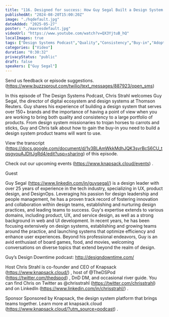 ```yaml
---
title: "116. Designed for success: How Guy Segal Built a Design System that Product Teams Want to Use."
publishedAt: "2024-08-20T15:00:20Z"
image: "./hqdefault.jpg"
dateAdded: "2025-05-27"
poster: "./maxresdefault.jpg"
videoUrl: "https://www.youtube.com/watch?v=QX3YjtuB_hQ"
localImages: true
tags: ["Design Systems Podcast","Quality","Consistency","Buy-in","Adoption"]
categories: ["Video"]
duration: "0:30:32"
privacyStatus: "public"
draft: false
speakers: ["Guy Segal"]
---
```

Send us feedback or episode suggestions. (https://www.buzzsprout.com/twilio/text_messages/887923/open_sms) 


In this episode of The Design Systems Podcast, Chris Strahl welcomes Guy Segal, the director of digital ecosystem and design systems at Thomson Reuters. Guy shares his experience of building a design system that serves over 150+ brands and the importance of having a point of view when you are working to bring both quality and consistency to a large portfolio of products. From design system missionaries to trojan horses to carrots and sticks, Guy and Chris talk about how to gain the buy-in you need to build a design system product teams will want to use.


View the transcript (https://docs.google.com/document/d/1v3BLAmWkkMdhJQK3syrBcS6CU_tqsgyouAJDItJgRd4/edit?usp=sharing)  of this episode.


Check out our upcoming events (https://www.knapsack.cloud/events) .





Guest


Guy Segal (https://www.linkedin.com/in/guysegal/)  is a design leader with over 25 years of experience in the tech industry, specializing in UX, product design, and DesignOps. Leveraging his passion for design leadership and people management, he has a proven track record of fostering innovation and collaboration within design teams, establishing and nurturing design practices, and leading teams to success. Guy's expertise extends to various domains, including product, UX, and service design, as well as a strong background in web and UI development. In recent years, he has been focusing extensively on design systems, establishing and growing teams around the practice, and launching systems that optimize efficiency and enhance user experiences. Beyond his professional endeavors, Guy is an avid enthusiast of board games, food, and movies, welcoming conversations on diverse topics that extend beyond the realm of design.


Guy’s Design Downtime podcast: http://designdowntime.com/




Host
Chris Strahl is co-founder and CEO of Knapsack (https://www.knapsack.cloud/) , host of @TheDSPod (https://twitter.com/thedspod) , DnD DM, and occasional river guide. You can find Chris on Twitter as @chrisstrahl (https://twitter.com/chrisstrahl)  and on LinkedIn (https://www.linkedin.com/in/chrisstrahl/) .

Sponsor
Sponsored by Knapsack, the design system platform that brings teams together. Learn more at knapsack.cloud (https://www.knapsack.cloud/?utm_source=podcast) .
